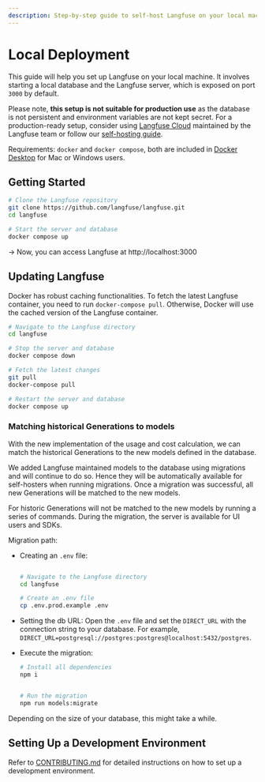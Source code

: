 ```yaml
---
description: Step-by-step guide to self-host Langfuse on your local machine using Docker
---
```


# Local Deployment

This guide will help you set up Langfuse on your local machine. It involves starting a local database and the Langfuse server, which is exposed on port `3000` by default.

Please note, **this setup is not suitable for production use** as the database is not persistent and environment variables are not kept secret. For a production-ready setup, consider using [Langfuse Cloud](/docs/deployment/cloud) maintained by the Langfuse team or follow our [self-hosting guide](/docs/deployment/self-host).

Requirements: `docker` and `docker compose`, both are included in [Docker Desktop](https://docs.docker.com/get-docker/) for Mac or Windows users.

## Getting Started

```bash
# Clone the Langfuse repository
git clone https://github.com/langfuse/langfuse.git
cd langfuse

# Start the server and database
docker compose up
```

-> Now, you can access Langfuse at http://localhost:3000

## Updating Langfuse

Docker has robust caching functionalities. To fetch the latest Langfuse container, you need to run `docker-compose pull`. Otherwise, Docker will use the cached version of the Langfuse container.

```bash
# Navigate to the Langfuse directory
cd langfuse

# Stop the server and database
docker compose down

# Fetch the latest changes
git pull
docker-compose pull

# Restart the server and database
docker compose up
```

### Matching historical Generations to models

With the new implementation of the usage and cost calculation, we can match the historical Generations to the new models defined in the database.

We added Langfuse maintained models to the database using migrations and will continue to do so. Hence they will be automatically available for self-hosters when running migrations. Once a migration was successful, all new Generations will be matched to the new models.

For historic Generations will not be matched to the new models by running a series of commands. During the migration, the server is available for UI users and SDKs.

Migration path:
- Creating an `.env` file:
    ```bash

    # Navigate to the Langfuse directory
    cd langfuse

    # Create an .env file
    cp .env.prod.example .env

    ```
- Setting the db URL: Open the `.env` file and set the `DIRECT_URL` with the connection string to your database. For example, `DIRECT_URL=postgresql://postgres:postgres@localhost:5432/postgres`.

- Execute the migration:
    ```bash
    # Install all dependencies
    npm i


    # Run the migration
    npm run models:migrate

    ```

Depending on the size of your database, this might take a while.

## Setting Up a Development Environment

Refer to [CONTRIBUTING.md](https://github.com/langfuse/langfuse/blob/main/CONTRIBUTING.md) for detailed instructions on how to set up a development environment.
